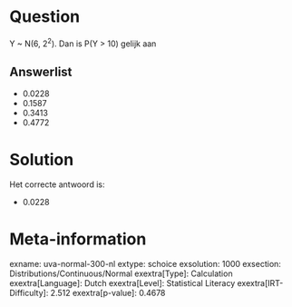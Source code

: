 Question
========

Y \~ N(6, 2^2^). Dan is P(Y \> 10) gelijk aan


Answerlist
----------

* 0.0228
* 0.1587
* 0.3413
* 0.4772

Solution
========

Het correcte antwoord is: 

* 0.0228

Meta-information
================
exname: uva-normal-300-nl
extype: schoice
exsolution: 1000
exsection: Distributions/Continuous/Normal
exextra[Type]: Calculation
exextra[Language]: Dutch
exextra[Level]: Statistical Literacy
exextra[IRT-Difficulty]: 2.512
exextra[p-value]: 0.4678
